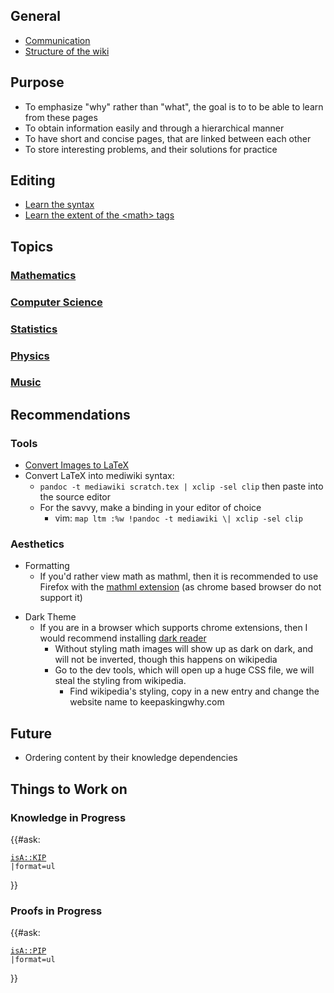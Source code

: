== General ==

* [https://discord.gg/7bNFe5xNzS Communication]
* [http://diagrams.bitplan.com/render/png/0x4f1fe742 Structure of the wiki]

== Purpose ==

* To emphasize "why" rather than "what", the goal is to to be able to learn from these pages
* To obtain information easily and through a hierarchical manner
* To have short and concise pages, that are linked between each other
* To store interesting problems, and their solutions for practice

== Editing ==

* [[mediawikiwiki:Cheatsheet|Learn the syntax]]
*[[wikipedia:Help:Displaying_a_formula|Learn the extent of the <nowiki><math> tags</nowiki>]]

== Topics ==

=== [[Mathematics]] ===

=== [[Computer Science]] ===
=== [[Statistics]] ===


=== [[Physics]] ===

=== [[Music]] ===

== Recommendations ==

=== Tools ===
*[https://mathpix.com/ Convert Images to LaTeX]
* Convert LaTeX into mediwiki syntax:
**<code>pandoc -t mediawiki scratch.tex | xclip -sel clip</code> then paste into the source editor
** For the savvy, make a binding in your editor of choice
*** vim: <code>map <leader>ltm :%w !pandoc -t mediawiki \| xclip -sel clip<CR></code>
=== Aesthetics ===

* Formatting
** If you'd rather view math as mathml, then it is recommended to use Firefox with the [https://addons.mozilla.org/en-US/firefox/addon/native-mathml/ mathml extension] (as chrome based browser do not support it)

* Dark Theme
** If you are in a browser which supports chrome extensions, then I would recommend installing [https://darkreader.org/help/en/ dark reader]
*** Without styling math images will show up as dark on dark, and will not be inverted, though this happens on wikipedia
*** Go to the dev tools, which will open up a huge CSS file, we will steal the styling from wikipedia. 
**** Find wikipedia's styling, copy in a new entry and change the website name to keepaskingwhy.com
== Future ==

* Ordering content by their knowledge dependencies

== Things to Work on ==
=== Knowledge in Progress ===
{{#ask:
 [[isA::KIP]]
 |format=ul
}}


=== Proofs in Progress ===
{{#ask:
 [[isA::PIP]]
 |format=ul
}}